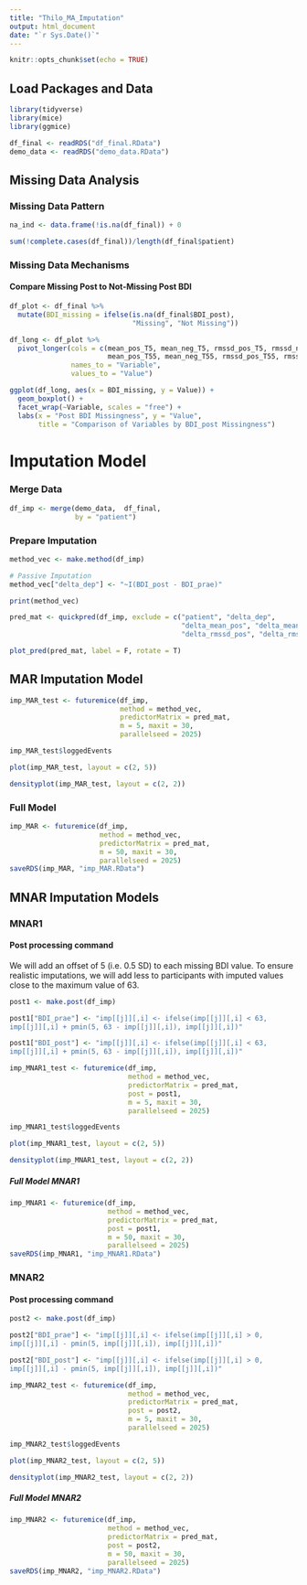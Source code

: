```yaml
---
title: "Thilo_MA_Imputation"
output: html_document
date: "`r Sys.Date()`"
---
```


```r
knitr::opts_chunk$set(echo = TRUE)
```

## Load Packages and Data

```r
library(tidyverse)
library(mice)
library(ggmice)

df_final <- readRDS("df_final.RData")
demo_data <- readRDS("demo_data.RData")

```


## Missing Data Analysis

### Missing Data Pattern

```r
na_ind <- data.frame(!is.na(df_final)) + 0

```

```r
sum(!complete.cases(df_final))/length(df_final$patient)
```


### Missing Data Mechanisms

#### Compare Missing Post to Not-Missing Post BDI

```r
df_plot <- df_final %>% 
  mutate(BDI_missing = ifelse(is.na(df_final$BDI_post),
                              "Missing", "Not Missing"))

df_long <- df_plot %>%
  pivot_longer(cols = c(mean_pos_T5, mean_neg_T5, rmssd_pos_T5, rmssd_neg_T5,
                        mean_pos_T55, mean_neg_T55, rmssd_pos_T55, rmssd_neg_T55),
               names_to = "Variable",
               values_to = "Value")

ggplot(df_long, aes(x = BDI_missing, y = Value)) +
  geom_boxplot() +
  facet_wrap(~Variable, scales = "free") +
  labs(x = "Post BDI Missingness", y = "Value",
       title = "Comparison of Variables by BDI_post Missingness")

```


# Imputation Model

### Merge Data

```r
df_imp <- merge(demo_data,  df_final, 
                by = "patient")
```


### Prepare Imputation

```r
method_vec <- make.method(df_imp)

# Passive Imputation
method_vec["delta_dep"] <- "~I(BDI_post - BDI_prae)"

print(method_vec)
```

```r
pred_mat <- quickpred(df_imp, exclude = c("patient", "delta_dep", 
                                          "delta_mean_pos", "delta_mean_neg",
                                          "delta_rmssd_pos", "delta_rmssd_neg"))

plot_pred(pred_mat, label = F, rotate = T)
```

## MAR Imputation Model

```r
imp_MAR_test <- futuremice(df_imp,
                           method = method_vec,
                           predictorMatrix = pred_mat,
                           m = 5, maxit = 30,
                           parallelseed = 2025)

```

```r
imp_MAR_test$loggedEvents
```

```r
plot(imp_MAR_test, layout = c(2, 5))
```


```r
densityplot(imp_MAR_test, layout = c(2, 2))
```


### Full Model

```r
imp_MAR <- futuremice(df_imp,
                      method = method_vec,
                      predictorMatrix = pred_mat,
                      m = 50, maxit = 30,
                      parallelseed = 2025)
saveRDS(imp_MAR, "imp_MAR.RData")
```



## MNAR Imputation Models

### MNAR1

#### Post processing command

We will add an offset of 5 (i.e. 0.5 SD) to each missing BDI value.
To ensure realistic imputations, we will add less to participants with imputed
values close to the maximum value of 63.

```r
post1 <- make.post(df_imp)

post1["BDI_prae"] <- "imp[[j]][,i] <- ifelse(imp[[j]][,i] < 63,
imp[[j]][,i] + pmin(5, 63 - imp[[j]][,i]), imp[[j]][,i])"

post1["BDI_post"] <- "imp[[j]][,i] <- ifelse(imp[[j]][,i] < 63,
imp[[j]][,i] + pmin(5, 63 - imp[[j]][,i]), imp[[j]][,i])"

```



```r
imp_MNAR1_test <- futuremice(df_imp,
                             method = method_vec,
                             predictorMatrix = pred_mat,
                             post = post1,
                             m = 5, maxit = 30,
                             parallelseed = 2025)
```


```r
imp_MNAR1_test$loggedEvents
```

```r
plot(imp_MNAR1_test, layout = c(2, 5))
```

```r
densityplot(imp_MNAR1_test, layout = c(2, 2))
```

##### Full Model MNAR1

```r
imp_MNAR1 <- futuremice(df_imp,
                        method = method_vec,
                        predictorMatrix = pred_mat,
                        post = post1,
                        m = 50, maxit = 30,
                        parallelseed = 2025)
saveRDS(imp_MNAR1, "imp_MNAR1.RData")
```




### MNAR2

#### Post processing command

```r
post2 <- make.post(df_imp)

post2["BDI_prae"] <- "imp[[j]][,i] <- ifelse(imp[[j]][,i] > 0,
imp[[j]][,i] - pmin(5, imp[[j]][,i]), imp[[j]][,i])"

post2["BDI_post"] <- "imp[[j]][,i] <- ifelse(imp[[j]][,i] > 0,
imp[[j]][,i] - pmin(5, imp[[j]][,i]), imp[[j]][,i])"

```



```r
imp_MNAR2_test <- futuremice(df_imp,
                             method = method_vec,
                             predictorMatrix = pred_mat,
                             post = post2,
                             m = 5, maxit = 30,
                             parallelseed = 2025)

```


```r
imp_MNAR2_test$loggedEvents
```

```r
plot(imp_MNAR2_test, layout = c(2, 5))
```

```r
densityplot(imp_MNAR2_test, layout = c(2, 2))
```


##### Full Model MNAR2

```r
imp_MNAR2 <- futuremice(df_imp,
                        method = method_vec,
                        predictorMatrix = pred_mat,
                        post = post2,
                        m = 50, maxit = 30,
                        parallelseed = 2025)
saveRDS(imp_MNAR2, "imp_MNAR2.RData")
```


